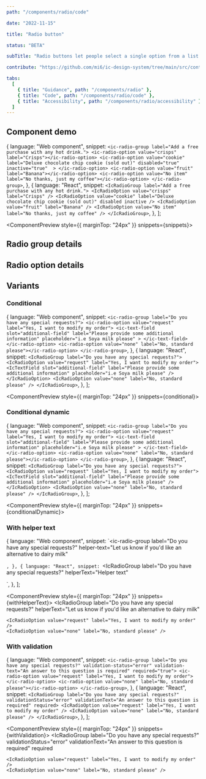 ```yaml
---
path: "/components/radio/code"

date: "2022-11-15"

title: "Radio button"

status: "BETA"

subTitle: "Radio buttons let people select a single option from a list."

contribute: "https://github.com/mi6/ic-design-system/tree/main/src/content/structured/components/radio"

tabs:
  [
    { title: "Guidance", path: "/components/radio" },
    { title: "Code", path: "/components/radio/code" },
    { title: "Accessibility", path: "/components/radio/accessibility" },
  ]
---
```



## Component demo

  {
    language: "Web component",
    snippet: `<ic-radio-group label="Add a free purchase with any hot drink.">
    <ic-radio-option value="crisps" label="Crisps"></ic-radio-option>
    <ic-radio-option
      value="cookie"
      label="Deluxe chocolate chip cookie (sold out)"
      disabled="true"
      inactive="true" 
    >
    </ic-radio-option>
    <ic-radio-option value="fruit" label="Banana"></ic-radio-option>
    <ic-radio-option value="No item" label="No thanks, just my coffee"></ic-radio-option>
</ic-radio-group>`,
  },
  {
    language: "React",
    snippet: `<IcRadioGroup label="Add a free purchase with any hot drink.">
    <IcRadioOption value="crisps" label="Crisps" />
    <IcRadioOption
      value="cookie"
      label="Deluxe chocolate chip cookie (sold out)"
      disabled
      inactive
    />
    <IcRadioOption value="fruit" label="Banana" />
    <IcRadioOption value="No item" label="No thanks, just my coffee" />
</IcRadioGroup>`,
  },
];

<ComponentPreview style={{ marginTop: "24px" }} snippets={snippets}>
  <IcRadioGroup label="Add a free purchase with any hot drink.">
    <IcRadioOption value="crisps" label="Crisps" />
    <IcRadioOption
      value="cookie"
      label="Deluxe chocolate chip cookie (sold out)"
      disabled
      inactive
    />
    <IcRadioOption value="fruit" label="Banana" />
    <IcRadioOption value="No item" label="No thanks, just my coffee" />
  </IcRadioGroup>
</ComponentPreview>

## Radio group details

<ComponentDetails component="ic-radio-group" />

## Radio option details

<ComponentDetails component="ic-radio-option" />

## Variants

### Conditional

  {
    language: "Web component",
    snippet: `<ic-radio-group label="Do you have any special requests?">
    <ic-radio-option value="request" label="Yes, I want to modify my order">
      <ic-text-field
        slot="additional-field"
        label="Please provide some additional information"
        placeholder="i.e Soya milk please"
      >
      </ic-text-field>
    </ic-radio-option>
    <ic-radio-option value="none" label="No, standard please"></ic-radio-option>
</ic-radio-group>`,
  },
  {
    language: "React",
    snippet: `<IcRadioGroup label="Do you have any special requests?">
    <IcRadioOption value="request" label="Yes, I want to modify my order">
      <IcTextField
        slot="additional-field"
        label="Please provide some additional information"
        placeholder="i.e Soya milk please"
      />
    </IcRadioOption>
    <IcRadioOption value="none" label="No, standard please" />
</IcRadioGroup>`,
  },
];

<ComponentPreview style={{ marginTop: "24px" }} snippets={conditional}>
  <IcRadioGroup label="Do you have any special requests?">
    <IcRadioOption value="request" label="Yes, I want to modify my order">
      <IcTextField
        slot="additional-field"
        label="Please provide some additional information"
        placeholder="i.e Soya milk please"
      />
    </IcRadioOption>
    <IcRadioOption value="none" label="No, standard please" />
  </IcRadioGroup>
</ComponentPreview>

### Conditional dynamic

  {
    language: "Web component",
    snippet: `<ic-radio-group label="Do you have any special requests?">
    <ic-radio-option value="request" label="Yes, I want to modify my order">
      <ic-text-field
        slot="additional-field"
        label="Please provide some additional information"
        placeholder="i.e Soya milk please"
      >
    </ic-text-field>
    </ic-radio-option>
    <ic-radio-option value="none" label="No, standard please"></ic-radio-option>
</ic-radio-group>`,
  },
  {
    language: "React",
    snippet: `<IcRadioGroup label="Do you have any special requests?">
    <IcRadioOption value="request" label="Yes, I want to modify my order">
      <IcTextField
        slot="additional-field"
        label="Please provide some additional information"
        placeholder="i.e Soya milk please"
      />
    </IcRadioOption>
    <IcRadioOption value="none" label="No, standard please" />
</IcRadioGroup>`,
  },
];

<ComponentPreview style={{ marginTop: "24px" }} snippets={conditionalDynamic}>
  <IcRadioGroup label="Do you have any special requests?">
    <IcRadioOption
      additionalFieldDisplay="dynamic"
      value="request"
      label="Yes, I want to modify my order"
    >
      <IcTextField
        slot="additional-field"
        label="Please provide some additional information"
        placeholder="i.e Soya milk please"
      />
    </IcRadioOption>
    <IcRadioOption value="none" label="No, standard please" />
  </IcRadioGroup>
</ComponentPreview>

### With helper text

  {
    language: "Web component",
    snippet: `<ic-radio-group 
  label="Do you have any special requests?" 
  helper-text="Let us know if you'd like an alternative to dairy milk"
>
  <ic-radio-option value="request" label="Yes, I want to modify my order"></ic-radio-option>
  <ic-radio-option value="none" label="No, standard please"></ic-radio-option>
</ic-radio-group>`,
  },
  {
    language: "React",
    snippet: `<IcRadioGroup 
    label="Do you have any special requests?" 
    helperText="Helper text"
>
  <IcRadioOption value="request" label="Yes, I want to modify my order" />
  <IcRadioOption value="none" label="No, standard please" />
</IcRadioGroup>`,
  },
];

<ComponentPreview style={{ marginTop: "24px" }} snippets={withHelperText}>
  <IcRadioGroup
    label="Do you have any special requests?"
    helperText="Let us know if you'd like an alternative to dairy milk"
  >
    <IcRadioOption value="request" label="Yes, I want to modify my order" />
    <IcRadioOption value="none" label="No, standard please" />
  </IcRadioGroup>
</ComponentPreview>

### With validation

  {
    language: "Web component",
    snippet: `<ic-radio-group label="Do you have any special requests?" validation-status="error" validation-text="An answer to this question is required" required="true">
  <ic-radio-option value="request" label="Yes, I want to modify my order"></ic-radio-option>
  <ic-radio-option value="none" label="No, standard please"></ic-radio-option>
</ic-radio-group>`,
  },
  {
    language: "React",
    snippet: `<IcRadioGroup label="Do you have any special requests?" validationStatus="error" validationText="An answer to this question is required" required>
  <IcRadioOption value="request" label="Yes, I want to modify my order" />
  <IcRadioOption value="none" label="No, standard please" />
</IcRadioGroup>`,
  },
];

<ComponentPreview style={{ marginTop: "24px" }} snippets={withValidation}>
  <IcRadioGroup
    label="Do you have any special requests?"
    validationStatus="error"
    validationText="An answer to this question is required"
    required
  >
    <IcRadioOption value="request" label="Yes, I want to modify my order" />
    <IcRadioOption value="none" label="No, standard please" />
  </IcRadioGroup>
</ComponentPreview>
